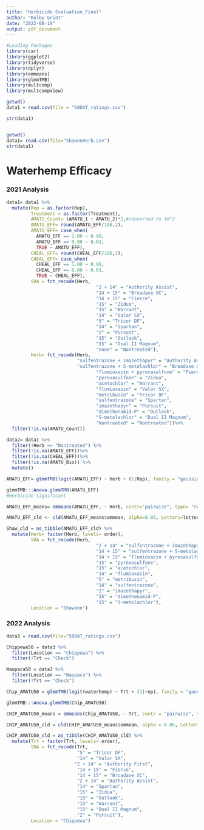 ```yaml
---
title: "Herbicide Evaluation_Final"
author: "Kolby Grint"
date: "2022-08-19"
output: pdf_document
---
```


```r
#Loading Packages
library(car)
library(ggplot2)
library(tidyverse)
library(dplyr)
library(emmeans)
library(glmmTMB)
library(multcomp)
library(multcompView)
```

```r
getwd()
data1 = read.csv(file = "50DAT_ratings.csv")

str(data1)
```

```r

```








```r
getwd()
data1= read.csv(file="ShawnoHerb.csv")
str(data1)

```

# Waterhemp Efficacy
### 2021 Analysis
```r
data1= data1 %>%
  mutate(Rep = as.factor(Rep),
         Treatment = as.factor(Treatment),
         AMATU_Count= (AMATU_1 + AMATU_2)*2,#converted to 1m^2
         AMATU_EFF= round(AMATU_EFF/100,2),
         AMATU_EFF= case_when(
           AMATU_EFF == 1.00 ~ 0.99,
           AMATU_EFF == 0.00 ~ 0.01,
           TRUE ~ AMATU_EFF),
         CHEAL_EFF= round(CHEAL_EFF/100,2),
         CHEAL_EFF= case_when(
           CHEAL_EFF == 1.00 ~ 0.99,
           CHEAL_EFF == 0.00 ~ 0.01,
           TRUE ~ CHEAL_EFF),
         SOA = fct_recode(Herb,
                                 "2 + 14" = "Authority Assist",
                                 "14 + 15" = "Broadaxe XC",
                                 "14 + 15" = "Fierce",
                                 "15" = "Zidua",
                                 "15" = "Warrant",
                                 "14" = "Valor SX",
                                 "5" = "Tricor DF",
                                 "14" = "Spartan",
                                 "2" = "Pursuit",
                                 "15" = "Outlook",
                                 "15" = "Dual II Magnum",
                                 "none" = "Nontreated"),
         Herb= fct_recode(Herb,
                          "sulfentrazone + imazethapyr" = "Authority Assist",
                          "sulfentrazone + S-metolachlor" = "Broadaxe XC",
                                 "flumioxazin + pyroxasulfone" = "Fierce",
                                 "pyroxasulfone" = "Zidua",
                                 "acetochlor" = "Warrant",
                                 "flumioxazin" = "Valor SX",
                                 "metribuzin" = "Tricor DF",
                                 "sulfentrazone" = "Spartan",
                                 "imazethapyr" = "Pursuit",
                                 "dimethenamid-P" = "Outlook",
                                 "S-metolachlor" = "Dual II Magnum",
                                 "Nontreated" = "Nontreated"))%>%
  filter(!is.na(AMATU_Count))

data2= data1 %>%
  filter(!Herb == "Nontreated") %>%
  filter(!is.na(AMATU_EFF))%>%
  filter(!is.na(CHEAL_EFF))%>%
  filter(!is.na(AMATU_Bio)) %>%
  mutate()

```

```r
AMATU_EFF= glmmTMB(logit(AMATU_EFF) ~ Herb + (1|Rep), family = "gaussian", data= data2)

glmmTMB:::Anova.glmmTMB(AMATU_EFF)
#Herbicide significant
```

```r
AMATU_EFF_means= emmeans(AMATU_EFF, ~ Herb, contr="pairwise", type= "response", adjust="none", alpha= 0.05)

AMATU_EFF_cld <- cld(AMATU_EFF_means$emmean, alpha=0.05, Letters=letters, adjust="none", sort=TRUE, reverse=TRUE)
```

```r
Shaw_cld = as_tibble(AMATU_EFF_cld) %>%
  mutate(Herb= factor(Herb, levels= order),
         SOA = fct_recode(Herb,
                                 "2 + 14" = "sulfentrazone + imazethapyr",
                                 "14 + 15" = "sulfentrazone + S-metolachlor",
                                 "14 + 15" = "flumioxazin + pyroxasulfone",
                                 "15" = "pyroxasulfone",
                                 "15" = "acetochlor",
                                 "14" = "flumioxazin",
                                 "5" = "metribuzin",
                                 "14" = "sulfentrazone",
                                 "2" = "imazethapyr",
                                 "15" = "dimethenamid-P",
                                 "15" = "S-metolachlor"),
         Location = "Shawano")

```

### 2022 Analysis
```r
data3 = read.csv(file="50DAT_ratings.csv")

Chippewa50 = data3 %>%
  filter(Location == "Chippewa") %>%
  filter(!Trt == "Check")

Waupaca50 = data3 %>%
  filter(Location == "Waupaca") %>%
  filter(!Trt == "Check")
```

```r
Chip_AMATU50 = glmmTMB(logit(waterhemp) ~ Trt + (1|rep), family = "gaussian", data = Chippewa50)

glmmTMB:::Anova.glmmTMB(Chip_AMATU50)
```


```r
CHIP_AMATU50_means = emmeans(Chip_AMATU50, ~ Trt, contr = "pairwise", type = "response", adjust = "none", alpha = 0.05)

CHIP_AMATU50_cld = cld(CHIP_AMATU50_means$emmean, alpha = 0.05, Letters = letters, adjust = "none", sort = TRUE, reverse = TRUE)
```

```r
CHIP_AMATU50_cld = as_tibble(CHIP_AMATU50_cld) %>%
  mutate(Trt = factor(Trt, levels= order),
         SOA = fct_recode(Trt,
                          "5" = "Tricor DF",
                          "14" = "Valor SX",
                         "2 + 14" = "Authority First",
                          "14 + 15" = "Fierce",
                          "14 + 15" = "Broadaxe XC",
                          "2 + 14" = "Authority Assist",
                          "14" = "Spartan",
                          "15" = "Zidua",
                          "15" = "Outlook",
                          "15" = "Warrant",
                          "15" = "Dual II Magnum",
                          "2" = "Pursuit"),
         Location = "Chippewa")
```